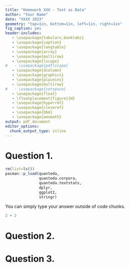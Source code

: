 ```yaml
---
title: "Homework XXX - Text as Data"
author: "Your Name"
date: "XXXX 2023"
geometry: "top=1in, bottom=1in, left=1in, right=1in"
fig_caption: yes
header-includes:
   - \usepackage{tabularx,booktabs}
   - \usepackage{caption}
   - \usepackage{longtable}
   - \usepackage{array}
   - \usepackage{multirow}
   - \usepackage{lscape}
#   - \usepackage{pdflscape}
   - \usepackage{dcolumn}
   - \usepackage{graphicx}
   - \usepackage{placeins} 
   - \usepackage{multirow}
#   - \usepackage{setspace}
   - \usepackage{float}
   - \floatplacement{figure}{H}
   - \usepackage{hyperref}
   - \usepackage{cleveref}
   - \usepackage{bbm}
   - \usepackage{amsmath}
output: pdf_document
editor_options: 
  chunk_output_type: inline
---
```


\setlength\extrarowheight{4pt}

# Question 1.


```r
rm(list=ls())
pacman::p_load(quanteda,
               quanteda.corpora,
               quanteda.textstats,
               dplyr,
               ggplot2,
               stringr)

```


You can simply type your answer outside of code chunks. 

```r

2 + 2

```

# Question 2.

# Question 3.


```r

```
